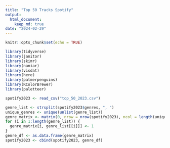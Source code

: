 ```yaml
---
title: "Top 50 Tracks Spotify"
output: 
  html_document: 
    keep_md: true
date: "2024-02-29"
---
```


```r
knitr::opts_chunk$set(echo = TRUE)
```

```r
library(tidyverse)
library(janitor)
library(skimr)
library(naniar)
library(visdat)
library(here)
library(palmerpenguins)
library(RColorBrewer)
library(paletteer)
``` 

```r
spotify2023 <- read_csv("top_50_2023.csv")
```

```r
genre_list <- strsplit(spotify2023$genres, ", ")
unique_genres <- unique(unlist(genre_list))
genre_matrix <- matrix(0, nrow = nrow(spotify2023), ncol = length(unique_genres), dimnames = list(NULL, unique_genres))
for (i in 1:length(genre_list)) {
  genre_matrix[i, genre_list[[i]]] <- 1
}
genre_df <- as.data.frame(genre_matrix)
spotify2023 <- cbind(spotify2023, genre_df)
```

